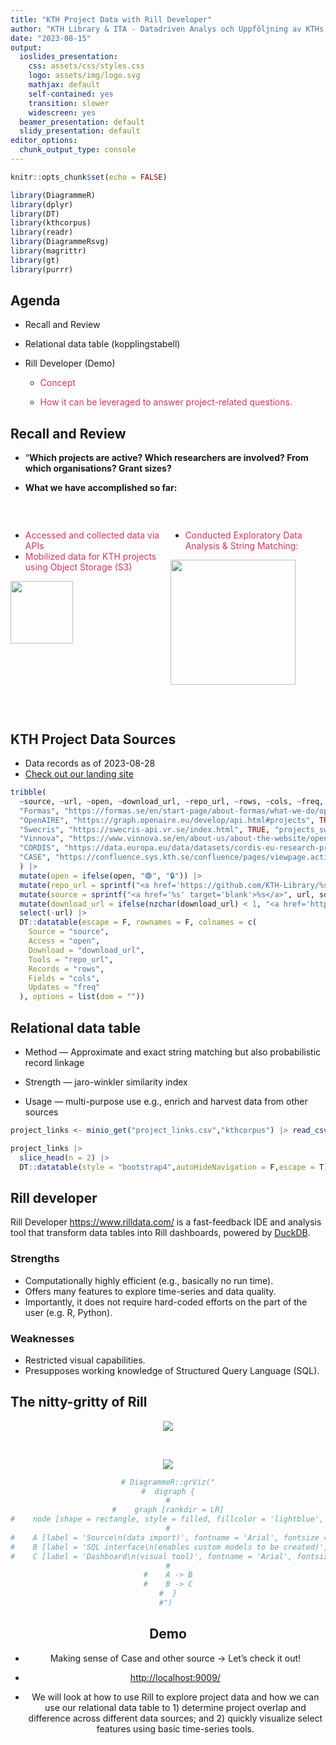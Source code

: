 ```yaml
---
title: "KTH Project Data with Rill Developer"
author: "KTH Library & ITA - Datadriven Analys och Uppföljning av KTHs Forskning"
date: "2023-08-15"
output:
  ioslides_presentation:
    css: assets/css/styles.css
    logo: assets/img/logo.svg
    mathjax: default
    self-contained: yes
    transition: slower
    widescreen: yes
  beamer_presentation: default
  slidy_presentation: default
editor_options: 
  chunk_output_type: console
---
```

  
```r
knitr::opts_chunk$set(echo = FALSE)

library(DiagrammeR)
library(dplyr)
library(DT)
library(kthcorpus)
library(readr)
library(DiagrammeRsvg)
library(magrittr)
library(gt)
library(purrr)
```

## Agenda

- <span class="grey-header">Recall and Review</span>
- <span class="grey-header">Relational data table (kopplingstabell)</span>
- <span class="grey-header">Rill Developer (Demo)</span>

    - <span class="maroon-text" style="color: #DE3163;">Concept</span>

    - <span class="maroon-text" style="color: #DE3163;">How it can be leveraged to answer project-related questions.</span>

## Recall and Review {.smaller}

- <span class="grey-header">“**Which projects are active? Which researchers are involved? From which organisations? Grant sizes?**</span>

- <span class="grey-header">**What we have accomplished so far:**</span>

</br>

:::: {style="display: flex;"}

::: {}
- <span class="maroon-text centered-text" style="color: #DE3163;">Accessed and collected data via APIs</span>
- <span class="maroon-text centered-text" style="color: #DE3163;">Mobilized data for KTH projects using Object Storage (S3)</span>

![](assets/img/minio-object-storage.png){height=100}
:::

::: {}
- <span class="maroon-text" style="color: #DE3163;">Conducted Exploratory Data Analysis & String Matching:</span>

![](assets/img/dataflow.png){height=200}
:::

::::

</br>

## KTH Project Data Sources

- <span class="grey-header">Data records as of 2023-08-28</span>
- [Check out our landing site](https://bibliometrics.lib.kth.se/RI_sources_KTH.html)

```r
tribble(
  ~source, ~url, ~open, ~download_url, ~repo_url, ~rows, ~cols, ~freq,
  "Formas", "https://formas.se/en/start-page/about-formas/what-we-do/open-data---api-containing-information-on-funded-projects/documentation-for-api-containing-information-on-funded-projects.html", TRUE, "projects_formas.csv", "formas", 478, 21, "daily",
  "OpenAIRE", "https://graph.openaire.eu/develop/api.html#projects", TRUE, "projects_openaire.csv", "OpenAIRE", 901, 10, "daily",
  "Swecris", "https://swecris-api.vr.se/index.html", TRUE, "projects_swecris.csv", "swecris", 3204, 26, "daily",
  "Vinnova", "https://www.vinnova.se/en/about-us/about-the-website/open-data/", TRUE, "projects_vinnova.csv", "vinnova", 463, 20, "daily",
  "CORDIS", "https://data.europa.eu/data/datasets/cordis-eu-research-projects-under-horizon-europe-2021-2027?locale=en", TRUE, "projects_cordis.csv", "cordis", 753, 20, "monthly",
  "CASE", "https://confluence.sys.kth.se/confluence/pages/viewpage.action?pageId=70785591", FALSE, "", "bibliotools", 3073, 40, "daily"
  ) |>
  mutate(open = ifelse(open, "🟢", "🔒")) |>
  mutate(repo_url = sprintf("<a href='https://github.com/KTH-Library/%s' target='blank'>%s</a>", repo_url, repo_url)) |>
  mutate(source = sprintf("<a href='%s' target='blank'>%s</a>", url, source)) |>
  mutate(download_url = ifelse(nzchar(download_url) < 1, "<a href='https://data.bibliometrics.lib.kth.se' target='blank'>Authenticated S3 bucket</a>", glue::glue("<a href='https://data.bibliometrics.lib.kth.se/kthcorpus/{download_url}' target='blank'>{download_url}</a>", .na = NULL))) |> #, download_url, download_url)) |>
  select(-url) |>
  DT::datatable(escape = F, rownames = F, colnames = c(
    Source = "source",
    Access = "open",
    Download = "download_url",
    Tools = "repo_url", 
    Records = "rows",
    Fields = "cols",
    Updates = "freq"
  ), options = list(dom = ""))
```

## Relational data table

- Method --- Approximate and exact string matching but also probabilistic record linkage
- Strength --- jaro-winkler similarity index

- Usage --- multi-purpose use e.g., enrich and harvest data from other sources

```r
project_links <- minio_get("project_links.csv","kthcorpus") |> read_csv()

project_links |> 
  slice_head(n = 2) |>
  DT::datatable(style = "bootstrap4",autoHideNavigation = F,escape = T)
```

## Rill developer

<span class="grey-header">Rill Developer <https://www.rilldata.com/> is a fast-feedback IDE and analysis tool that transform data tables into Rill dashboards, powered by [DuckDB](https://duckdb.org/).</span>

### Strengths 

- Computationally highly efficient (e.g., basically no run time).
- Offers many features to explore time-series and data quality.
- Importantly, it does not require hard-coded efforts on the part of the user (e.g. R, Python).

### Weaknesses

- Restricted visual capabilities.
- Presupposes working knowledge of Structured Query Language (SQL).

## The nitty-gritty of Rill

<center>
![](assets/img/rill-logo.png){height=200,width=200}
<center>

</br>

<center>
![](assets/img/rill-concept.png){height=200,width=200}
<center>

```r
# DiagrammeR::grViz("
#  digraph {
#
#    graph [rankdir = LR]
#    node [shape = rectangle, style = filled, fillcolor = 'lightblue', fontname = 'Arial']
#
#    A [label = 'Source\n(data import)', fontname = 'Arial', fontsize = 12]
#    B [label = 'SQL interface\n(enables custom models to be created)', fontname = 'Arial', fontsize = 12]
#    C [label = 'Dashboard\n(visual tool)', fontname = 'Arial', fontsize = 12]
#
#    A -> B
#    B -> C
#  }
#") 
```

## Demo
- <span class="grey-header">Making sense of Case and other source $\rightarrow$ Let's check it out!</span>
- <http://localhost:9009/>

- <span class="grey-header">We will look at how to use Rill to explore project data and how we can use our relational data table to 1) determine project overlap and difference across different data sources; and 2) quickly visualize select features using basic time-series tools.</span>

